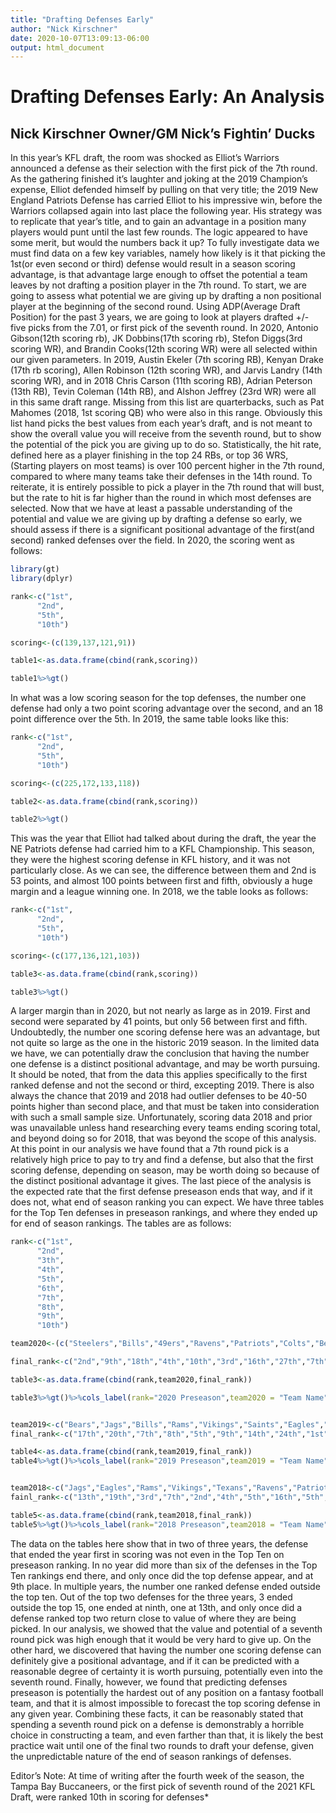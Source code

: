 ```yaml
---
title: "Drafting Defenses Early"
author: "Nick Kirschner"
date: 2020-10-07T13:09:13-06:00
output: html_document
---
```



# Drafting Defenses Early: An Analysis
## Nick Kirschner Owner/GM Nick's Fightin' Ducks

In this year’s KFL draft, the room was shocked as Elliot’s Warriors announced a defense as their selection with the first pick of the 7th round. As the gathering finished it’s laughter and joking at the 2019 Champion’s expense, Elliot defended himself by pulling on that very title; the 2019 New England Patriots Defense has carried Elliot to his impressive win, before the Warriors collapsed again into last place the following year. His strategy was to replicate that year's title, and to gain an advantage in a position many players would punt until the last few rounds. The logic appeared to have some merit, but would the numbers back it up? To fully investigate data we must find data on a few key variables, namely how likely is it that picking the 1st(or even second or third) defense would result in a season scoring advantage, is that advantage large enough to offset the potential a team leaves by not drafting a position player in the 7th round.
	To start, we are going to assess what potential we are giving up by drafting a non positional player at the beginning of the second round. Using ADP(Average Draft Position) for the past 3 years, we are going to look at players drafted +/- five picks from the 7.01, or first pick of the seventh round. In 2020, Antonio Gibson(12th scoring rb), JK Dobbins(17th scoring rb), Stefon Diggs(3rd scoring WR), and Brandin Cooks(12th scoring WR) were all selected within our given parameters. In 2019, Austin Ekeler (7th scoring RB), Kenyan Drake (17th rb scoring), Allen Robinson (12th scoring WR), and Jarvis Landry (14th scoring WR), and in 2018  Chris Carson (11th scoring RB), Adrian Peterson (13th RB), Tevin Coleman (14th RB), and Alshon Jeffrey (23rd WR) were all in this same draft range. Missing from this list are quarterbacks, such as Pat Mahomes (2018, 1st scoring QB) who were also in this range. Obviously this list hand picks the best values from each year's draft, and is not meant to show the overall value you will receive from the seventh round, but to show the potential of the pick you are giving up to do so. Statistically, the hit rate, defined here as a player finishing in the top 24 RBs, or top 36 WRS, (Starting players on most teams) is over 100 percent higher in the 7th round, compared to where many teams take their defenses in the 14th round. To reiterate, it is entirely possible to pick a player in the 7th round that will bust, but the rate to hit is far higher than the round in which most defenses are selected.
	Now that we have at least a passable understanding of the potential and value we are giving up by drafting a defense so early, we should assess if there is a significant positional advantage of the first(and second) ranked defenses over the field. In 2020, the scoring went as follows: 



```r
library(gt)
library(dplyr)

rank<-c("1st",
      "2nd",
      "5th",
      "10th")

scoring<-(c(139,137,121,91))

table1<-as.data.frame(cbind(rank,scoring))

table1%>%gt()

```
In what was a low scoring season for the top defenses, the number one defense had only a two point scoring advantage over the second, and an 18 point difference over the 5th. In 2019, the same table looks like this:

```r


rank<-c("1st",
      "2nd",
      "5th",
      "10th")

scoring<-(c(225,172,133,118))

table2<-as.data.frame(cbind(rank,scoring))

table2%>%gt()

```


This was the year that Elliot had talked about during the draft, the year the NE Patriots defense had carried him to a KFL Championship. This season, they were the highest scoring defense in KFL history, and it was not particularly close. As we can see, the difference between them and 2nd is 53 points, and almost 100 points between first and fifth, obviously a huge margin and a league winning one. In 2018, we the table looks as follows:

```r


rank<-c("1st",
      "2nd",
      "5th",
      "10th")

scoring<-(c(177,136,121,103))

table3<-as.data.frame(cbind(rank,scoring))

table3%>%gt()

```


A larger margin than in 2020, but not nearly as large as in 2019. First and second were separated by 41 points, but only 56 between first and fifth. Undoubtedly, the number one scoring defense here was an advantage, but not quite so large as the one in the historic 2019 season. In the limited data we have, we can potentially draw the conclusion that having the number one defense is a distinct positional advantage, and may be worth pursuing. It should be noted, that from the data this applies specifically to the first ranked defense and not the second or third, excepting 2019. There is also always the chance that 2019 and 2018 had outlier defenses to be 40-50 points higher than second place, and that must be taken into consideration with such a small sample size. Unfortunately, scoring data 2018 and prior was unavailable unless hand researching every teams ending scoring total, and beyond doing so for 2018, that was beyond the scope of this analysis. 
	At this point in our analysis we have found that a 7th round pick is a relatively high price to pay to try and find a defense, but also that the first scoring defense, depending on season, may be worth doing so because of the distinct positional advantage it gives. The last piece of the analysis is the expected rate that the first defense preseason ends that way, and if it does not, what end of season ranking you can expect. We have three tables for the Top Ten defenses in preseason rankings, and where they ended up for end of season rankings. The tables are as follows:
	
```r


rank<-c("1st",
      "2nd",
      "3th",
      "4th",
      "5th",
      "6th",
      "7th",
      "8th",
      "9th",
      "10th")

team2020<-(c("Steelers","Bills","49ers","Ravens","Patriots","Colts","Bears","Vikings","Saints","Buccaneers"))

final_rank<-c("2nd","9th","18th","4th","10th","3rd","16th","27th","7th","8th")

table3<-as.data.frame(cbind(rank,team2020,final_rank))

table3%>%gt()%>%cols_label(rank="2020 Preseason",team2020 = "Team Name",final_rank="Final Finish")


team2019<-c("Bears","Jags","Bills","Rams","Vikings","Saints","Eagles","Chargers","Patriots","Titans")
final_rank<-c("17th","20th","7th","8th","5th","9th","14th","24th","1st","10th")

table4<-as.data.frame(cbind(rank,team2019,final_rank))
table4%>%gt()%>%cols_label(rank="2019 Preseason",team2019 = "Team Name",final_rank="Final Finish")


team2018<-c("Jags","Eagles","Rams","Vikings","Texans","Ravens","Patriots","Chargers","Broncos","Saints")
fainl_rank<-c("13th","19th","3rd","7th","2nd","4th","5th","16th","5th","15th")

table5<-as.data.frame(cbind(rank,team2018,final_rank))
table5%>%gt()%>%cols_label(rank="2018 Preseason",team2018 = "Team Name",final_rank="Final Finish")


```	

The data on the tables here show that in two of three years, the defense that ended the year first in scoring was not even in the Top Ten on preseason ranking. In no year did more than six of the defenses in the Top Ten rankings end there, and only once did the top defense appear, and at 9th place. In multiple years, the number one ranked defense ended outside the top ten. Out of the top two defenses for the three years, 3 ended outside the top 15, one ended at ninth, one at 13th, and only once did a defense ranked top two return close to value of where they are being picked.
	In our analysis, we showed that the value and potential of a seventh round pick was  high enough that it would be very hard to give up. On the other hard, we discovered that having the number one scoring defense can definitely give a positional advantage, and if it can be predicted with a reasonable degree of certainty it is worth pursuing, potentially even into the seventh round. Finally, however, we found that predicting defenses preseason is potentially the hardest out of any position on a fantasy football team, and that it is almost impossible to forecast the top scoring defense in any given year. Combining these facts, it can be reasonably stated that spending a seventh round pick on a defense is demonstrably a horrible choice in constructing a team, and even farther than that, it is likely the best practice wait until one of the final two rounds to draft your defense, given the unpredictable nature of the end of season rankings of defenses.


Editor’s Note: At time of writing after the fourth week of the season, the Tampa Bay Buccaneers, or the first pick of seventh round of the 2021 KFL Draft, were ranked 10th in scoring for defenses*
